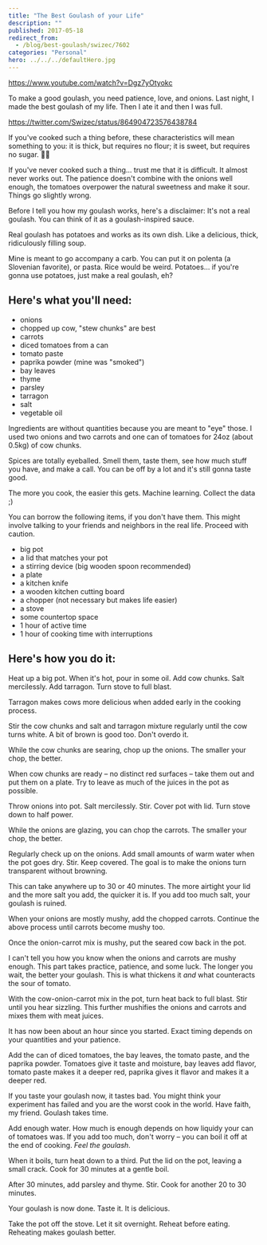 ```yaml
---
title: "The Best Goulash of your Life"
description: ""
published: 2017-05-18
redirect_from:
  - /blog/best-goulash/swizec/7602
categories: "Personal"
hero: ../../../defaultHero.jpg
---
```


https://www.youtube.com/watch?v=Dgz7yOtyokc

To make a good goulash, you need patience, love, and onions. Last night, I made the best goulash of my life. Then I ate it and then I was full.

https://twitter.com/Swizec/status/864904723576438784

If you've cooked such a thing before, these characteristics will mean something to you: it is thick, but requires no flour; it is sweet, but requires no sugar. 🙏🏻

If you've never cooked such a thing… trust me that it is difficult. It almost never works out. The patience doesn't combine with the onions well enough, the tomatoes overpower the natural sweetness and make it sour. Things go slightly wrong.

Before I tell you how my goulash works, here's a disclaimer: It's not a real goulash. You can think of it as a goulash-inspired sauce.

Real goulash has potatoes and works as its own dish. Like a delicious, thick, ridiculously filling soup.

Mine is meant to go accompany a carb. You can put it on polenta (a Slovenian favorite), or pasta. Rice would be weird. Potatoes… if you're gonna use potatoes, just make a real goulash, eh?

## Here's what you'll need:

- onions
- chopped up cow, "stew chunks" are best
- carrots
- diced tomatoes from a can
- tomato paste
- paprika powder (mine was "smoked")
- bay leaves
- thyme
- parsley
- tarragon
- salt
- vegetable oil

Ingredients are without quantities because you are meant to "eye" those. I used two onions and two carrots and one can of tomatoes for 24oz (about 0.5kg) of cow chunks.

Spices are totally eyeballed. Smell them, taste them, see how much stuff you have, and make a call. You can be off by a lot and it's still gonna taste good.

The more you cook, the easier this gets. Machine learning. Collect the data ;)

You can borrow the following items, if you don't have them. This might involve talking to your friends and neighbors in the real life. Proceed with caution.

- big pot
- a lid that matches your pot
- a stirring device (big wooden spoon recommended)
- a plate
- a kitchen knife
- a wooden kitchen cutting board
- a chopper (not necessary but makes life easier)
- a stove
- some countertop space
- 1 hour of active time
- 1 hour of cooking time with interruptions

## Here's how you do it:

Heat up a big pot. When it's hot, pour in some oil. Add cow chunks. Salt mercilessly. Add tarragon. Turn stove to full blast.

Tarragon makes cows more delicious when added early in the cooking process.

Stir the cow chunks and salt and tarragon mixture regularly until the cow turns white. A bit of brown is good too. Don't overdo it.

While the cow chunks are searing, chop up the onions. The smaller your chop, the better.

When cow chunks are ready – no distinct red surfaces – take them out and put them on a plate. Try to leave as much of the juices in the pot as possible.

Throw onions into pot. Salt mercilessly. Stir. Cover pot with lid. Turn stove down to half power.

While the onions are glazing, you can chop the carrots. The smaller your chop, the better.

Regularly check up on the onions. Add small amounts of warm water when the pot goes dry. Stir. Keep covered. The goal is to make the onions turn transparent without browning.

This can take anywhere up to 30 or 40 minutes. The more airtight your lid and the more salt you add, the quicker it is. If you add too much salt, your goulash is ruined.

When your onions are mostly mushy, add the chopped carrots. Continue the above process until carrots become mushy too.

Once the onion-carrot mix is mushy, put the seared cow back in the pot.

I can't tell you how you know when the onions and carrots are mushy enough. This part takes practice, patience, and some luck. The longer you wait, the better your goulash. This is what thickens it _and_ what counteracts the sour of tomato.

With the cow-onion-carrot mix in the pot, turn heat back to full blast. Stir until you hear sizzling. This further mushifies the onions and carrots and mixes them with meat juices.

It has now been about an hour since you started. Exact timing depends on your quantities and your patience.

Add the can of diced tomatoes, the bay leaves, the tomato paste, and the paprika powder. Tomatoes give it taste and moisture, bay leaves add flavor, tomato paste makes it a deeper red, paprika gives it flavor and makes it a deeper red.

If you taste your goulash now, it tastes bad. You might think your experiment has failed and you are the worst cook in the world. Have faith, my friend. Goulash takes time.

Add enough water. How much is enough depends on how liquidy your can of tomatoes was. If you add too much, don't worry – you can boil it off at the end of cooking. _Feel the goulash_.

When it boils, turn heat down to a third. Put the lid on the pot, leaving a small crack. Cook for 30 minutes at a gentle boil.

After 30 minutes, add parsley and thyme. Stir. Cook for another 20 to 30 minutes.

Your goulash is now done. Taste it. It is delicious.

Take the pot off the stove. Let it sit overnight. Reheat before eating. Reheating makes goulash better.
